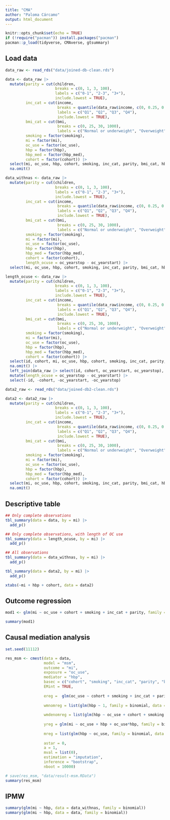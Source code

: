 ```yaml
---
title: "CMA"
author: "Paloma Cárcamo"
output: html_document
---
```


```r
knitr::opts_chunk$set(echo = TRUE)
if (!require("pacman")) install.packages("pacman")
pacman::p_load(tidyverse, CMAverse, gtsummary)
```

## Load data

```r
data_raw <- read_rds("data/joined-db-clean.rds")

data <- data_raw |> 
  mutate(parity = cut(children, 
                      breaks = c(0, 1, 3, 100), 
                      labels = c("0-1", "2-3", "3+"), 
                      include.lowest = TRUE),
         inc_cat = cut(income, 
                       breaks = quantile(data_raw$income, c(0, 0.25, 0.5, 0.75, 1), na.rm = TRUE), 
                       labels = c("Q1", "Q2", "Q3", "Q4"),
                       include.lowest = TRUE),
         bmi_cat = cut(bmi,
                       breaks = c(0, 25, 30, 1000),
                       labels = c("Normal or underweight", "Overweight", "Obesity")),
         smoking = factor(smoking),
         mi = factor(mi),
         oc_use = factor(oc_use),
         hbp = factor(hbp),
         hbp_med = factor(hbp_med),
         cohort = factor(cohort)) |> 
  select(mi, oc_use, hbp, cohort, smoking, inc_cat, parity, bmi_cat, hbp_med) |> 
  na.omit()

data_withnas <- data_raw |> 
  mutate(parity = cut(children, 
                      breaks = c(0, 1, 3, 100), 
                      labels = c("0-1", "2-3", "3+"), 
                      include.lowest = TRUE),
         inc_cat = cut(income, 
                       breaks = quantile(data_raw$income, c(0, 0.25, 0.5, 0.75, 1), na.rm = TRUE), 
                       labels = c("Q1", "Q2", "Q3", "Q4"),
                       include.lowest = TRUE),
         bmi_cat = cut(bmi,
                       breaks = c(0, 25, 30, 1000),
                       labels = c("Normal or underweight", "Overweight", "Obesity")),
         smoking = factor(smoking),
         mi = factor(mi),
         oc_use = factor(oc_use),
         hbp = factor(hbp),
         hbp_med = factor(hbp_med),
         cohort = factor(cohort),
         length_ocuse = oc_yearstop - oc_yearstart) |> 
  select(mi, oc_use, hbp, cohort, smoking, inc_cat, parity, bmi_cat, hbp_med, length_ocuse)

length_ocuse <- data_raw |> 
  mutate(parity = cut(children, 
                      breaks = c(0, 1, 3, 100), 
                      labels = c("0-1", "2-3", "3+"), 
                      include.lowest = TRUE),
         inc_cat = cut(income, 
                       breaks = quantile(data_raw$income, c(0, 0.25, 0.5, 0.75, 1), na.rm = TRUE), 
                       labels = c("Q1", "Q2", "Q3", "Q4"),
                       include.lowest = TRUE),
         bmi_cat = cut(bmi,
                       breaks = c(0, 25, 30, 1000),
                       labels = c("Normal or underweight", "Overweight", "Obesity")),
         smoking = factor(smoking),
         mi = factor(mi),
         oc_use = factor(oc_use),
         hbp = factor(hbp),
         hbp_med = factor(hbp_med),
         cohort = factor(cohort)) |> 
  select(id, cohort, mi, oc_use, hbp, cohort, smoking, inc_cat, parity, bmi_cat, hbp_med) |> 
  na.omit() |> 
  left_join(data_raw |> select(id, cohort, oc_yearstart, oc_yearstop), by = c("id", "cohort")) |> 
  mutate(length_ocuse = oc_yearstop - oc_yearstart) |> 
  select(-id, -cohort, -oc_yearstart, -oc_yearstop)
```

```r
data2_raw <- read_rds("data/joined-db2-clean.rds")

data2 <- data2_raw |> 
  mutate(parity = cut(children, 
                      breaks = c(0, 1, 3, 100), 
                      labels = c("0-1", "2-3", "3+"), 
                      include.lowest = TRUE),
         inc_cat = cut(income, 
                       breaks = quantile(data_raw$income, c(0, 0.25, 0.5, 0.75, 1), na.rm = TRUE), 
                       labels = c("Q1", "Q2", "Q3", "Q4"),
                       include.lowest = TRUE),
         bmi_cat = cut(bmi,
                       breaks = c(0, 25, 30, 1000),
                       labels = c("Normal or underweight", "Overweight", "Obesity")),
         smoking = factor(smoking),
         mi = factor(mi),
         oc_use = factor(oc_use),
         hbp = factor(hbp),
         hbp_med = factor(hbp_med),
         cohort = factor(cohort)) |> 
  select(mi, oc_use, hbp, cohort, smoking, inc_cat, parity, bmi_cat, hbp_med) |> 
  na.omit()
```

## Descriptive table

```r
## Only complete observations
tbl_summary(data = data, by = mi) |> 
  add_p()

## Only complete observations, with length of OC use
tbl_summary(data = length_ocuse, by = mi) |> 
  add_p()

## All observations
tbl_summary(data = data_withnas, by = mi) |> 
  add_p()
```

```r
tbl_summary(data = data2, by = mi) |> 
  add_p()

xtabs(~mi + hbp + cohort, data = data2)
```

## Outcome regression

```r
mod1 <- glm(mi ~ oc_use + cohort + smoking + inc_cat + parity, family = binomial, data = data)

summary(mod1)
```

## Causal mediation analysis

```r
set.seed(11112)

res_msm <- cmest(data = data,
                 model = "msm", 
                 outcome = "mi", 
                 exposure = "oc_use",
                 mediator = "hbp", 
                 basec = c("cohort", "smoking", "inc_cat", "parity", "bmi_cat", "hbp_med"), 
                 EMint = TRUE,
                 
                 ereg =  glm(oc_use ~ cohort + smoking + inc_cat + parity, family = binomial, data = data), # Exposure regression for weighting (IPW for exposure)
                 
                 wmnomreg = list(glm(hbp ~ 1, family = binomial, data = data)), # IPW for mediator (numerator)
                 
                 wmdenomreg = list(glm(hbp ~ oc_use + cohort + smoking + inc_cat + parity + bmi_cat, family = binomial, data = data)), # IPW for mediator (denominator)
                 
                 yreg = glm(mi ~ oc_use + hbp + oc_use*hbp, family = binomial, data = data),   # Outcome regression for CDE
                 
                 mreg = list(glm(hbp ~ oc_use, family = binomial, data = data)), # Mediator regression
                 
                 astar = 0, 
                 a = 1, 
                 mval = list(0), 
                 estimation = "imputation", 
                 inference = "bootstrap", 
                 nboot = 10000)

# save(res_msm, "data/result-msm.RData")
summary(res_msm)
```

## IPMW

```r
summary(glm(mi ~ hbp, data = data_withnas, family = binomial))
summary(glm(mi ~ hbp, data = data, family = binomial))
```
